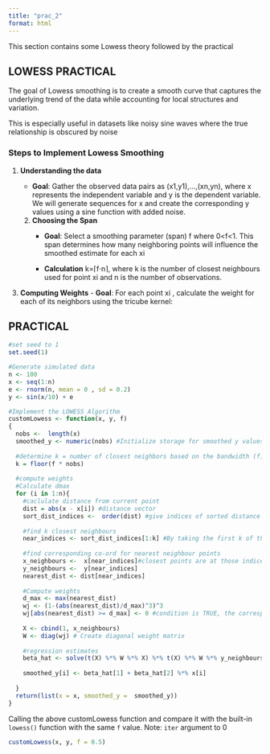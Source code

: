 ```yaml
---
title: "prac_2"
format: html
---
```


This section contains some Lowess theory followed by the practical

## LOWESS PRACTICAL 

The goal of Lowess smoothing is to create a smooth curve that captures the underlying trend of the data while accounting for local structures and variation.

This is especially useful in datasets like noisy sine waves where the true relationship is obscured by noise

### **Steps to Implement Lowess Smoothing**

1.  **Understanding the data**

    -   **Goal**: Gather the observed data pairs as (x1​,y1​),…,(xn​,yn​), where x represents the independent variable and y is the dependent variable. We will generate sequences for x and create the corresponding y values using a sine function with added noise.

    2.  **Choosing the Span**
        -   **Goal**: Select a smoothing parameter (span) f where 0\<f\<1. This span determines how many neighboring points will influence the smoothed estimate for each xi

        -   **Calculation** k=⌈f⋅n⌉, where k is the number of closest neighbours used for point xi and n is the number of observations.

<!-- -->

3.   **Computing Weights**
    -   **Goal**: For each point xi , calculate the weight for each of its neighbors using the tricube kernel:

## PRACTICAL 

```r
#set seed to 1
set.seed(1)

#Generate simulated data 
n <- 100
x <- seq(1:n)
e <- rnorm(n, mean = 0 , sd = 0.2)
y <- sin(x/10) + e

#Implement the LOWESS Algorithm
customLowess <- function(x, y, f)
{
  nobs <-  length(x)
  smoothed_y <- numeric(nobs) #Initialize storage for smoothed y values 
  
  #determine k = number of closest neighbors based on the bandwidth (f)
  k = floor(f * nobs)
  
  #compute weights 
  #Calculate dmax 
  for (i in 1:n){
    #caclulate distance from current point 
    dist = abs(x - x[i]) #distance vector
    sort_dist_indices <-  order(dist) #give indices of sorted distance in ascending order 
    
    #find k closest neighbours 
    near_indices <- sort_dist_indices[1:k] #By taking the first k of these sorted indices, we get the indices of the nearest points
    
    #find corresponding co-ord for nearest neighbour points 
    x_neighbours <-  x[near_indices]#closest points are at those indices
    y_neighbours <-  y[near_indices]
    nearest_dist <- dist[near_indices]
    
    #Compute weights
    d_max <- max(nearest_dist)
    wj <- (1-(abs(nearest_dist)/d_max)^3)^3
    wj[abs(nearest_dist) >= d_max] <- 0 #condition is TRUE, the corresponding weight in the weights vector is set to 0
    
    X <- cbind(1, x_neighbours)
    W <- diag(wj) # Create diagonal weight matrix  
    
    #regression estimates
    beta_hat <- solve(t(X) %*% W %*% X) %*% t(X) %*% W %*% y_neighbours
    
    smoothed_y[i] <- beta_hat[1] + beta_hat[2] %*% x[i]
    
  }
  return(list(x = x, smoothed_y =  smoothed_y))
}

```

Calling the above customLowess function and compare it with the built-in `lowess()` function with the same `f` value. Note: `iter` argument to 0

```r
customLowess(x, y, f = 0.5)

```

